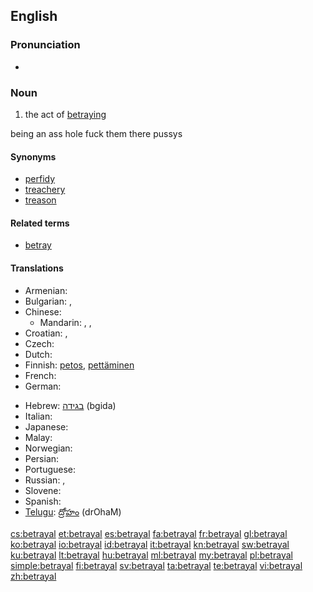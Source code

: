 ==English==

===Pronunciation===
* {{rhymes|eɪəl}}

===Noun===
{{en-noun}}

# the act of [[betray]]ing
being an ass hole
fuck them there pussys
====Synonyms====
* [[perfidy]]
* [[treachery]]
* [[treason]]

====Related terms====
* [[betray]]

====Translations====
{{trans-top|act of betraying}}
* Armenian: {{t-|hy|դավաճանություն|tr=davač̣anut'yun}}
* Bulgarian: {{t+|bg|измяна|f}},  {{t|bg|предателство|n}}
* Chinese:
** Mandarin: {{t|cmn|背叛|tr=bèipàn|sc=Hani}}, {{t|cmn|出賣|sc=Hani}}, {{t|cmn|出卖|tr=chūmài|sc=Hani}}
* Croatian: {{t-|hr|izdaja|f|alt=ȉzdaja}}, {{t|hr|izdajstvo|n|alt=ìzdājstvo}}
* Czech: {{t-|cs|zrada|f}}
* Dutch: {{t+|nl|verraad|n}}
* Finnish: [[petos]], [[pettäminen]]
* French: {{t+|fr|trahison|m}}
* German: {{t+|de|Verrat|m}}
{{trans-mid}}
* Hebrew: [[בגידה]] (bgida) {{f}}
* Italian: {{t+|it|tradimento|m}}
* Japanese: {{t|ja|裏切り (uragiri)}}
* Malay: {{t|ms|pengkhianatan}}
* Norwegian: {{t|no|forræderi|n}}
* Persian: {{t|fa|خیانت|sc=fa-Arab}}
* Portuguese: {{t+|pt|traição|f}}
* Russian: {{t+|ru|измена|f|tr=izm'éna}}, {{t+|ru|предательство|n|tr=pr'edát'el'stvo}}
* Slovene: {{t+|sl|izdaja|f}}
* Spanish: {{t+|es|traición}}
* [[Telugu]]: [[ద్రోహం]] (drOhaM)
{{trans-bottom}}

[[cs:betrayal]]
[[et:betrayal]]
[[es:betrayal]]
[[fa:betrayal]]
[[fr:betrayal]]
[[gl:betrayal]]
[[ko:betrayal]]
[[io:betrayal]]
[[id:betrayal]]
[[it:betrayal]]
[[kn:betrayal]]
[[sw:betrayal]]
[[ku:betrayal]]
[[lt:betrayal]]
[[hu:betrayal]]
[[ml:betrayal]]
[[my:betrayal]]
[[pl:betrayal]]
[[simple:betrayal]]
[[fi:betrayal]]
[[sv:betrayal]]
[[ta:betrayal]]
[[te:betrayal]]
[[vi:betrayal]]
[[zh:betrayal]]